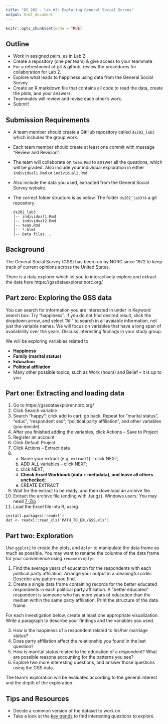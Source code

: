 ```yaml
---
title: "DS 202 - lab #3: Exploring General Social Survey"
output: html_document
---
```


```r
knitr::opts_chunk$set(echo = TRUE)
```

## Outline

- Work in assigned pairs, as in Lab 2
- Create a repository (one per team) & give access to your teammate
- For a refreshment of git & github, review the procedures for collaboration for Lab 2.
- Explore what leads to happiness using data from the General Social Survey
- Create an R markdown file that contains all code to read the data, create the plots, and your answers.
- Teammates will review and revise each other's work.
- Submit!


## Submission Requirements

- A team member should create a GitHub repository called `ds202_lab3` which includes the group work.
- Each team member should create at least one commit with message "Review and Revision".
- The team will collaborate on `team.Rmd` to answer all the questions, which will be graded. Also include your individual exploration in either `individual1.Rmd` or `individual2.Rmd`.
- Also include the data you used, extracted from the General Social Survey website.
- The correct folder structure is as below. The folder `ds202_lab3` is a git repository.

    ```
    ds202_lab3
    |-- individual1.Rmd
    |-- individual2.Rmd
    |-- team.Rmd
    |-- *.html
    |-- Data files...
    ```

## Background

The General Social Survey (GSS) has been run by NORC since 1972 to keep track of current opinions across the United States. 

There is a data explorer which let you to interactively explore and extract the data here https://gssdataexplorer.norc.org/

## Part zero: Exploring the GSS data

You can search for information you are interested in under in Keyword search box. Try "happiness". If you do not find desired result, click the dropdown arrow, and select "All" to search in all avaiable information, not just the variable names. We will focus on variables that have a long span of availablility over the years. Discuss interesting findings in your study group.

We will be exploring variables related to 

- **Happiness**
- **Family (marital status)**
- **Education**
- **Political affilation**
- Many other possible topics, such as Work (hours) and Belief -- it is up to you

## Part one: Extracting and loading data

1. Go to https://gssdataexplorer.norc.org/
2. Click Search variable
3. Search "happy"; click add to cart; go back. Repeat for "marital status", "educ", "respondent sex", "political party affiliation", and other variables (you decide)
4. After you finished adding the variables, click Actions -- Save to Project
5. Register an account
6. Click Default Project
7. Click Actions -- Extract data
8.  a. Name your extract (e.g. `extract1`) -- click NEXT; 
    b. ADD ALL variables -- click NEXT; 
    c. click NEXT; 
    d. **Check Excel Workbook (data + metadata), and leave all others unchecked**; 
    e. CREATE EXTRACT
9. Wait for the extract to be ready, and then download an archive file. 
10. Extract the archive file (ending with .tar.gz). Windows users: You may need [7-Zip](https://www.7-zip.org/)
11. Load the Excel file into R, using 
  ```
  install.packages('readxl')
  dat <- readxl::read_xls('PATH_TO_EXL/GSS.xls')
  ```

## Part two: Exploration

Use `ggplot2` to create the plots, and `dplyr` to manipulate the data frame as much as possible.  You may want to rename the columns of the data frame for your convenience using `rename` in `dplyr`.

1. Find the average years of education for the respondents with each political party affiliation. Arrange your output in a meaningful order. Describe any pattern you find.
2. Create a single data frame containing records for the better educated respondents in each political party affiliation. A "better educated" respondent is someone who has more years of education than the median within the same party affiliation. Print the structure of the data frame.

  For each investigation below, create at least one appropriate visualization. Write a paragraph to describe your findings and the variables you used.

3. How is the happiness of a respondent related to his/her marriage status?
4. Does party affiliation affect the relationship you found in the last question?
5. How is marrital status related to the education of a respondent? What are possible reasons accounting for the patterns you see?
6. Explore two more interesting questions, and answer those questions using the GSS data. 

The team's exploration will be evaluated according to the  general interest and the depth of the exploration.

## Tips and Resources 
- Decide a common version of the dataset to work on
- Take a look at the [key trends](https://gssdataexplorer.norc.org/trends) to find interesting questions to explore. 
<!-- - The package `classdata` also contains a small extraction of the opinion data, called `happy`. You can play around with it to familiarize yourself with the structure of the data. However, *since this is an incomplete collection, your final answer must be based on the data extracted from the data explorer.*  -->

